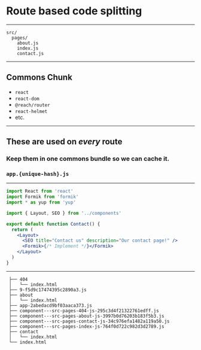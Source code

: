 

# Route based code splitting

---


```shell
src/
  pages/
    about.js
    index.js
    contact.js
```

---

## Commons Chunk

- `react`
- `react-dom`
- `@reach/router`
- `react-helmet`
- etc.

---

## These are used on _every_ route

### Keep them in one commons bundle so we can cache it.

### `app.{unique-hash}.js`

---


```jsx
import React from 'react'
import Formik from 'formik'
import * as yup from 'yup'

import { Layout, SEO } from '../components'

export default function Contact() {
  return (
    <Layout>
      <SEO title="Contact us" description="Our contact page!" />
      <Formik>{/* Implement */}</Formik>
    </Layout>
  )
}
```

---


```shell
 ├── 404
 │   └── index.html
 ├── 9-f5d9c17474395c2890a3.js
 ├── about
 │   └── index.html
 ├── app-2abedacd9bf03aaca373.js
 ├── component---src-pages-404-js-295c3d4f21322761edff.js
 ├── component---src-pages-about-js-3997b0d76203b183f5b3.js
 ├── component---src-pages-contact-js-34c976efa1482a119a50.js
 ├── component---src-pages-index-js-764f0d722c982d3d2789.js
 ├── contact
 │   └── index.html
 └── index.html
```
